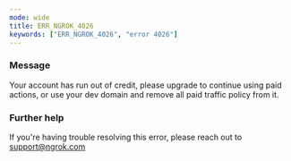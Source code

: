 ```yaml
---
mode: wide
title: ERR_NGROK_4026
keywords: ["ERR_NGROK_4026", "error 4026"]
---
```



### Message

Your account has run out of credit, please upgrade to continue using paid actions, or use your dev domain and remove all paid traffic policy from it.

<ErrorDetails />

### Further help

If you're having trouble resolving this error, please reach out to [support@ngrok.com](mailto:support@ngrok.com?subject=Help%20with%20ERR_NGROK_4026)
